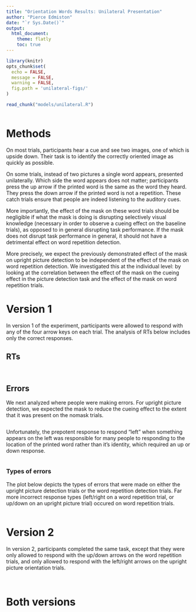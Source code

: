 ```yaml
---
title: "Orientation Words Results: Unilateral Presentation"
author: "Pierce Edmiston"
date: "`r Sys.Date()`"
output:
  html_document:
    theme: flatly
    toc: true
---
```


```r
library(knitr)
opts_chunk$set(
  echo = FALSE,
  message = FALSE,
  warning = FALSE,
  fig.path = 'unilateral-figs/'
)

read_chunk("models/unilateral.R")
```

```r
```

# Methods

On most trials, participants hear a cue and see two images, one of which
is upside down. Their task is to identify the correctly oriented image 
as quickly as possible.

On some trials, instead of two pictures a single word appears, presented
unilaterally. Which side the word appears does not matter; participants
press the up arrow if the printed word is the same as the word they heard.
They press the down arrow if the printed word is not a repetition. These
catch trials ensure that people are indeed listening to the auditory cues.

More importantly, the effect of the mask on these word trials should be
negligible if what the mask is doing is disrupting selectively visual
knowledge (necessary in order to observe a cueing effect on the baseline
trials), as opposed to in general disrupting task performance. If the mask
does not disrupt task performance in general, it should not have a
detrimental effect on word repetition detection.

More precisely, we expect the previously demonstrated effect of the mask
on upright picture detection to be independent of the effect of the mask
on word repetition detection. We investigated this at the individual level:
by looking at the correlation between the effect of the mask on the cueing
effect in the picture detection task and the effect of the mask on word
repetition trials.

# Version 1

In version 1 of the experiment, participants were allowed to respond with
any of the four arrow keys on each trial. The analysis of RTs below includes 
only the correct responses.

## RTs

```r
```

```r
```

## Errors

We next analyzed where people were making errors. For upright picture
detection, we expected the mask to reduce the cueing effect to the
extent that it was present on the nomask trials.

```r
```

Unfortunately, the prepotent response to respond "left" when something appears on the left was responsible for many people to responding to the location of the printed word rather than it's identity, which required an up or down response.

```r
```

### Types of errors

The plot below depicts the types of errors that were made on either the
upright picture detection trials or the word repetition detection trials.
Far more incorrect response types (left/right on a word repetition trial, or up/down on an upright picture trial) occured on word repetition trials.

```r
```

# Version 2

In version 2, participants completed the same task, except that they were
only allowed to respond with the up/down arrows on the word repetition trials,
and only allowed to respond with the left/right arrows on the upright picture
orientation trials.

```r
```

```r
```

# Both versions

```r
```

```r
```
